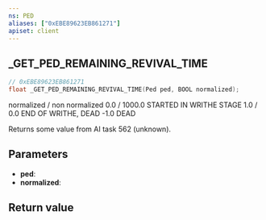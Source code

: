```yaml
---
ns: PED
aliases: ["0xEBE89623EB861271"]
apiset: client
---
```

## _GET_PED_REMAINING_REVIVAL_TIME

```c
// 0xEBE89623EB861271
float _GET_PED_REMAINING_REVIVAL_TIME(Ped ped, BOOL normalized);
```

normalized / non normalized
0.0        / 1000.0         STARTED IN WRITHE STAGE
1.0        / 0.0            END OF WRITHE, DEAD
-1.0                        DEAD

Returns some value from AI task 562 (unknown).

## Parameters
* **ped**:
* **normalized**:

## Return value